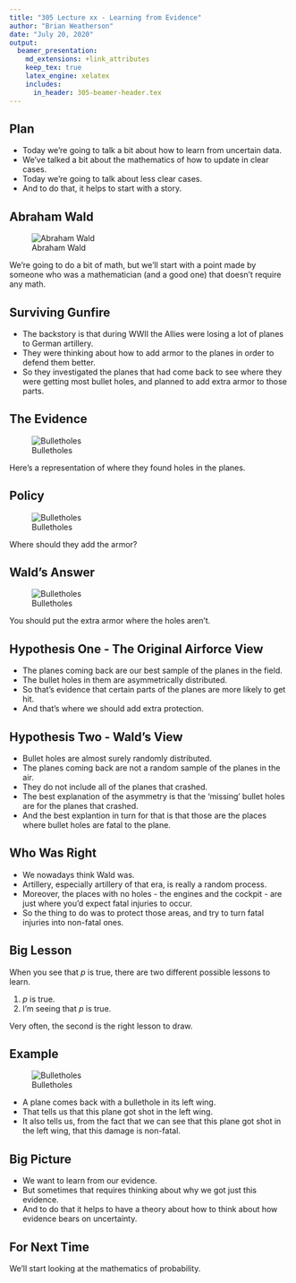 ```yaml
---
title: "305 Lecture xx - Learning from Evidence"
author: "Brian Weatherson"
date: "July 20, 2020"
output: 
  beamer_presentation:
    md_extensions: +link_attributes
    keep_tex: true
    latex_engine: xelatex
    includes:
      in_header: 305-beamer-header.tex
---
```


## Plan

- Today we're going to talk a bit about how to learn from uncertain data.
- We've talked a bit about the mathematics of how to update in clear cases.
- Today we're going to talk about less clear cases.
- And to do that, it helps to start with a story.

## Abraham Wald

\begincols
\begincol{.48\textwidth}

![Abraham Wald](../images/class10/wald_photo.jpg)

\endcol
\begincol{.48\textwidth}

We're going to do a bit of math, but we'll start with a point made by someone who was a mathematician (and a good one) that doesn't require any math. 

\endcol
\endcols

## Surviving Gunfire

- The backstory is that during WWII the Allies were losing a lot of planes to German artillery.
- They were thinking about how to add armor to the planes in order to defend them better.
- So they investigated the planes that had come back to see where they were getting most bullet holes, and planned to add extra armor to those parts.

## The Evidence

\begincols
\begincol{.48\textwidth}

![Bulletholes](../images/class10/wald_plane.jpg)

\endcol
\begincol{.48\textwidth}

Here's a representation of where they found holes in the planes.

\endcol
\endcols

## Policy

\begincols
\begincol{.48\textwidth}

![Bulletholes](../images/class10/wald_plane.jpg)

\endcol
\begincol{.48\textwidth}

Where should they add the armor?

\endcol
\endcols

## Wald's Answer

\begincols
\begincol{.48\textwidth}

![Bulletholes](../images/class10/wald_plane.jpg)

\endcol
\begincol{.48\textwidth}

You should put the extra armor where the holes aren't.

\endcol
\endcols

## Hypothesis One - The Original Airforce View

- The planes coming back are our best sample of the planes in the field.
- The bullet holes in them are asymmetrically distributed.
- So that's evidence that certain parts of the planes are more likely to get hit.
- And that's where we should add extra protection.

## Hypothesis Two - Wald's View

- Bullet holes are almost surely randomly distributed.
- The planes coming back are not a random sample of the planes in the air.
- They do not include all of the planes that crashed.
- The best explanation of the asymmetry is that the 'missing' bullet holes are for the planes that crashed.
- And the best explantion in turn for that is that those are the places where bullet holes are fatal to the plane.

## Who Was Right

- We nowadays think Wald was.
- Artillery, especially artillery of that era, is really a random process.
- Moreover, the places with no holes - the engines and the cockpit - are just where you'd expect fatal injuries to occur.
- So the thing to do was to protect those areas, and try to turn fatal injuries into non-fatal ones.

## Big Lesson

When you see that $p$ is true, there are two different possible lessons to learn.

1. $p$ is true.
2. I'm seeing that $p$ is true.

Very often, the second is the right lesson to draw.

## Example

\begincols
\begincol{.48\textwidth}

![Bulletholes](../images/class10/wald_plane.jpg)

\endcol
\begincol{.48\textwidth}

- A plane comes back with a bullethole in its left wing.
- That tells us that this plane got shot in the left wing.
- It also tells us, from the fact that we can see that this plane got shot in the left wing, that this damage is non-fatal.

\endcol
\endcols

## Big Picture

- We want to learn from our evidence.
- But sometimes that requires thinking about why we got just this evidence.
- And to do that it helps to have a theory about how to think about how evidence bears on uncertainty.

## For Next Time

We'll start looking at the mathematics of probability.